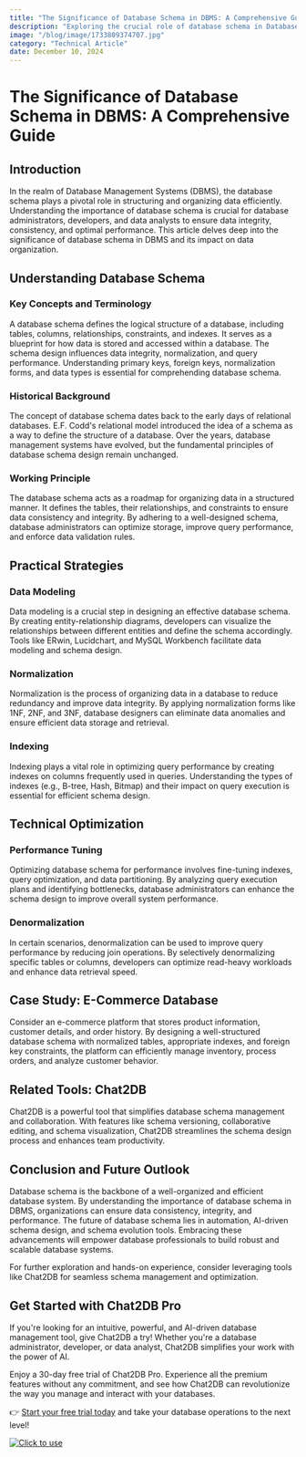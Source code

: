 ```yaml
---
title: "The Significance of Database Schema in DBMS: A Comprehensive Guide"
description: "Exploring the crucial role of database schema in Database Management Systems (DBMS) for effective data organization and management."
image: "/blog/image/1733809374707.jpg"
category: "Technical Article"
date: December 10, 2024
---
```


# The Significance of Database Schema in DBMS: A Comprehensive Guide


<Authors date="December 10, 2024">
  <Author name="Aria Wells" link="https://chat2db.ai" />
</Authors>

## Introduction

In the realm of Database Management Systems (DBMS), the database schema plays a pivotal role in structuring and organizing data efficiently. Understanding the importance of database schema is crucial for database administrators, developers, and data analysts to ensure data integrity, consistency, and optimal performance. This article delves deep into the significance of database schema in DBMS and its impact on data organization.

## Understanding Database Schema

### Key Concepts and Terminology

A database schema defines the logical structure of a database, including tables, columns, relationships, constraints, and indexes. It serves as a blueprint for how data is stored and accessed within a database. The schema design influences data integrity, normalization, and query performance. Understanding primary keys, foreign keys, normalization forms, and data types is essential for comprehending database schema.

### Historical Background

The concept of database schema dates back to the early days of relational databases. E.F. Codd's relational model introduced the idea of a schema as a way to define the structure of a database. Over the years, database management systems have evolved, but the fundamental principles of database schema design remain unchanged.

### Working Principle

The database schema acts as a roadmap for organizing data in a structured manner. It defines the tables, their relationships, and constraints to ensure data consistency and integrity. By adhering to a well-designed schema, database administrators can optimize storage, improve query performance, and enforce data validation rules.

## Practical Strategies

### Data Modeling

Data modeling is a crucial step in designing an effective database schema. By creating entity-relationship diagrams, developers can visualize the relationships between different entities and define the schema accordingly. Tools like ERwin, Lucidchart, and MySQL Workbench facilitate data modeling and schema design.

### Normalization

Normalization is the process of organizing data in a database to reduce redundancy and improve data integrity. By applying normalization forms like 1NF, 2NF, and 3NF, database designers can eliminate data anomalies and ensure efficient data storage and retrieval.

### Indexing

Indexing plays a vital role in optimizing query performance by creating indexes on columns frequently used in queries. Understanding the types of indexes (e.g., B-tree, Hash, Bitmap) and their impact on query execution is essential for efficient schema design.

## Technical Optimization

### Performance Tuning

Optimizing database schema for performance involves fine-tuning indexes, query optimization, and data partitioning. By analyzing query execution plans and identifying bottlenecks, database administrators can enhance the schema design to improve overall system performance.

### Denormalization

In certain scenarios, denormalization can be used to improve query performance by reducing join operations. By selectively denormalizing specific tables or columns, developers can optimize read-heavy workloads and enhance data retrieval speed.

## Case Study: E-Commerce Database

Consider an e-commerce platform that stores product information, customer details, and order history. By designing a well-structured database schema with normalized tables, appropriate indexes, and foreign key constraints, the platform can efficiently manage inventory, process orders, and analyze customer behavior.

## Related Tools: Chat2DB

Chat2DB is a powerful tool that simplifies database schema management and collaboration. With features like schema versioning, collaborative editing, and schema visualization, Chat2DB streamlines the schema design process and enhances team productivity.

## Conclusion and Future Outlook

Database schema is the backbone of a well-organized and efficient database system. By understanding the importance of database schema in DBMS, organizations can ensure data consistency, integrity, and performance. The future of database schema lies in automation, AI-driven schema design, and schema evolution tools. Embracing these advancements will empower database professionals to build robust and scalable database systems.

For further exploration and hands-on experience, consider leveraging tools like Chat2DB for seamless schema management and optimization.

## Get Started with Chat2DB Pro

If you're looking for an intuitive, powerful, and AI-driven database management tool, give Chat2DB a try! Whether you're a database administrator, developer, or data analyst, Chat2DB simplifies your work with the power of AI.

Enjoy a 30-day free trial of Chat2DB Pro. Experience all the premium features without any commitment, and see how Chat2DB can revolutionize the way you manage and interact with your databases.

👉 [Start your free trial today](https://chat2db.ai/pricing) and take your database operations to the next level!


[![Click to use](/image/blog/bg/chat2db.jpg)](https://chat2db.ai/)
